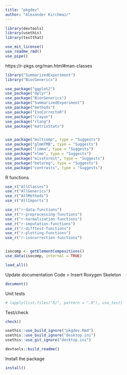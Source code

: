 ```yaml
---
title: "pkgdev"
author: "Alexander Kirchmair"
---
```


```r

library(devtools)
library(usethis)
library(testthat)

```


```r

use_mit_license()
use_readme_rmd()
use_pipe()

```






https://r-pkgs.org/man.html#man-classes

```r

library("SummarizedExperiment")
library("BiocGenerics")

```

```r

use_package("ggplot2")
use_package("dplyr")
use_package("BiocGenerics")
use_package("SummarizedExperiment")
use_package("methods")
use_package("IsoCorrectoR")
use_package("crayon")
use_package("rlang")
use_package("matrixStats")


use_package("multcomp", type = "Suggests")
use_package("glmmTMB", type = "Suggests")
use_package("limma", type = "Suggests")
use_package("nlme", type = "Suggests")
use_package("missForest", type = "Suggests")
use_package("betareg", type = "Suggests")
use_package("contrasts", type = "Suggests")


```






R functions
```r

use_r("AllClasses")
use_r("AllGenerics")
use_r("AllMethods")
use_r("AllImports")

use_r("r-data-functions")
use_r("r-preprocessing-functions")
use_r("r-normalization-functions")
use_r("r-imputation-functions")
use_r("r-difftest-functions")
use_r("r-plotting-functions")
use_r("r-isocorrection-functions")



```




```r

isocomp <- getElementCompositions()
use_data(isocomp, internal = TRUE)

```


```r
load_all()
```


Update documentation
Code > Insert Roxygen Skeleton
```r

document()

```


Unit tests
```r

# lapply(list.files("R/", pattern = ".R"), use_test)

```


Test/check
```r

check()

```




```r

usethis::use_build_ignore("pkgdev.Rmd")
usethis::use_build_ignore("desktop.ini")
usethis::use_git_ignore("desktop.ini")

```




```r

devtools::build_readme()

```


Install the package
```r

install()

```







